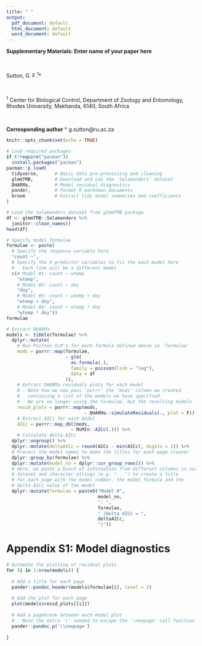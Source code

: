 ```yaml
---
title: " "
output:
  pdf_document: default
  html_document: default
  word_document: default
---
```


\pagebreak

\setlength{\parindent}{0in}
\setlength{\leftskip}{0in}
\setlength{\parskip}{8pt}
\vspace*{-0.2in}
\noindent

**Supplementary Materials: Enter name of your paper here**

 \  
 
Sutton, G. F.^1^$\dag$

 \  

\begingroup
\fontsize{10}{12}\selectfont
^1^ Center for Biological Control, Department of Zoology and Entomology, Rhodes University, Makhanda, 6140, South Africa
\endgroup

\

**Corresponding author** $\dag$ g.sutton@ru.ac.za

\pagebreak

```r
knitr::opts_chunk$set(echo = TRUE)

# Load required packages
if (!require("pacman"))
  install.packages("pacman")
pacman::p_load(
  tidyverse,      # Basic data pre-processing and cleaning
  glmmTMB,        # Download and use the 'Salamanders' dataset
  DHARMa,         # Model residual diagnostics
  pander,         # Format R markdown documents 
  broom           # Extract tidy model summaries and coefficients
)

# Load the Salamanders dataset from glmmTMB package 
df <- glmmTMB::Salamanders %>%
  janitor::clean_names()
head(df)
```


```r
# Specify model formulae
formulae <- paste(
  # Specify the response variable here
  "count ~",
  # Specify the X predictor variables to fit the each model here
  # - Each line will be a different model
  c(# Model #1: count ~ wtemp
    "wtemp",
    # Model #2: count ~ doy
    "doy",
    # Model #3: count ~ wtemp + doy
    "wtemp + doy",
    # Model #4: count ~ wtemp * doy
    "wtemp * doy"))
formulae
```

```r
# Extract DHARMa
models <- tibble(formulae) %>%
  dplyr::mutate(
    # Run Poisson GLM's for each formula defined above in 'formulae' 
    mods = purrr::map(formulae,
                      ~ glm(
                        as.formula(.),
                        family = poisson(link = "log"),
                        data = df
                      )),
    # Extract DHARMa residuals plots for each model
    # - Note how we now pass 'purrr' the 'mods' column we created 
    #   containing a list of the models we have specified
    # - We are no longer using the formulae, but the resulting models 
    resid_plots = purrr::map(mods,
                             ~ DHARMa::simulateResiduals(., plot = F)),
    # Extract AICc for each model 
    AICc = purrr::map_dbl(mods,
                        ~ MuMIn::AICc(.))) %>%
    # Calculate delta AICc
  dplyr::ungroup() %>%
  dplyr::mutate(deltaAICc = round(AICc - min(AICc), digits = 2)) %>%
  # Process the model names to make the titles for each page cleaner
  dplyr::group_by(formulae) %>%
  dplyr::mutate(model_no = dplyr::cur_group_rows()) %>%
  # Here, we paste a bunch of information from different columns in our 
  # dataset and character strings (e.g. "...") to create a title 
  # for each page with the model number, the model formula and the 
  # delta AICc value of the model 
  dplyr::mutate(formulae = paste0("Model #", 
                                  model_no, 
                                  ": ", 
                                  formulae,
                                  " (Delta AICc = ",
                                  deltaAICc,
                                  ")"))

```

\newpage

# Appendix S1: Model diagnostics

```r
# Automate the plotting of residual plots 
for (i in 1:nrow(models)) {
  
  # Add a title for each page
  pander::pandoc.header(models$formulae[i], level = 2)
  
  # Add the plot for each page
  plot(models$resid_plots[[i]]) 
  
  # Add a pagebreak between each model plot
  # - Note the extra '\' needed to escape the '\newpage' call function
  pander::pandoc.p('\\newpage')
  
}
```